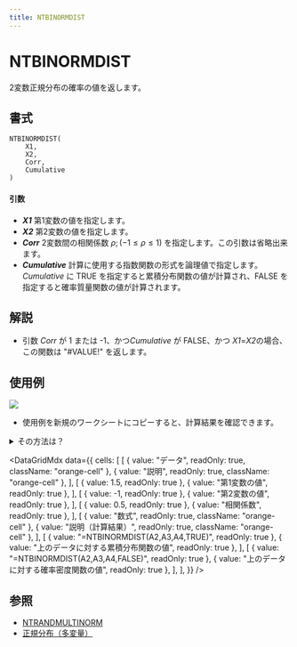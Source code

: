 ```yaml
---
title: NTBINORMDIST
---
```



# NTBINORMDIST

2変数正規分布の確率の値を返します。

## 書式

```excel
NTBINORMDIST(
    X1,
    X2,
    Corr,
    Cumulative
)
```

#### 引数

- **_X1_** 第1変数の値を指定します。
- **_X2_** 第2変数の値を指定します。
- **_Corr_** 2変数間の相関係数 $\rho;(-1\leq \rho \leq 1)$ を指定します。この引数は省略出来ます。
- **_Cumulative_** 計算に使用する指数関数の形式を論理値で指定します。*Cumulative* に TRUE を指定すると累積分布関数の値が計算され、FALSE を指定すると確率質量関数の値が計算されます。

## 解説

- 引数 *Corr* が 1 または -1、かつ*Cumulative* が FALSE、かつ *X1*=*X2*の場合、この関数は "#VALUE!" を返します。

## 使用例

![](./../../assets/functions/plot/binormdist.jpg)

- 使用例を新規のワークシートにコピーすると、計算結果を確認できます。

<details>
<summary>その方法は？</summary>

1.  新しいブックまたはワークシートを作成します。
2.  ヘルプ トピックにある使用例を選択します（行番号および列番号を除く）。

    ![Selecting an example from Help](./../../assets/functions/HowToCopy.png)

    ヘルプから使用例を選択する

3.  Ctrl キーを押しながら C キーを押します。
4.  ワークシートのセル A1 を選択し、Ctrl キーを押しながら V キーを押します。
5.  計算結果と結果を返す数式の表示を切り替えるには、Ctrl キーを押しながら ` (アクサン グラーブ) キーを押すか、または [ツール] メニューの [ワークシート分析] をポイントし、[ワークシート分析モード] をクリックします。

</details>

<DataGridMdx
  data={{
    cells: [
      [
        { value: "データ", readOnly: true, className: "orange-cell" },
        { value: "説明", readOnly: true, className: "orange-cell" },
      ],
      [
        { value: 1.5, readOnly: true },
        { value: "第1変数の値", readOnly: true },
      ],
      [
        { value: -1, readOnly: true },
        { value: "第2変数の値", readOnly: true },
      ],
      [
        { value: 0.5, readOnly: true },
        { value: "相関係数", readOnly: true },
      ],
      [
        { value: "数式", readOnly: true, className: "orange-cell" },
        { value: "説明（計算結果）", readOnly: true, className: "orange-cell" },
      ],
      [
        { value: "=NTBINORMDIST(A2,A3,A4,TRUE)", readOnly: true },
        { value: "上のデータに対する累積分布関数の値", readOnly: true },
      ],
      [
        { value: "=NTBINORMDIST(A2,A3,A4,FALSE)", readOnly: true },
        { value: "上のデータに対する確率密度関数の値", readOnly: true },
      ],
    ],
  }}
/>

## 参照

- [NTRANDMULTINORM](https://www.ntrand.com/jp/ntrandmultinorm/)
- [正規分布（多変量）](https://www.ntrand.com/jp/normal-distribution-multi/)
